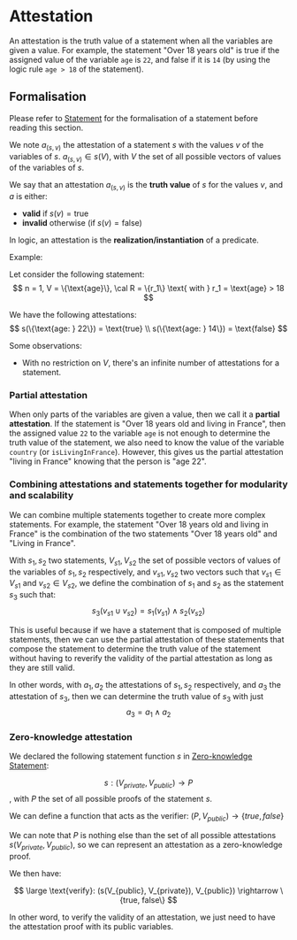 # Attestation

An attestation is the truth value of a statement when all the variables are given a value.
For example, the statement "Over 18 years old" is true if the assigned value of the variable `age` is `22`, and false if it is `14` (by using the logic rule `age > 18` of the statement).

## Formalisation

Please refer to [Statement](./Statement) for the formalisation of a statement before reading this section.

We note $a_{(s,v)}$ the attestation of a statement $s$ with the values $v$ of the variables of $s$.
$a_{(s,v)} \in s(V)$, with $V$ the set of all possible vectors of values of the variables of $s$.

We say that an attestation $a_{(s,v)}$ is the **truth value** of $s$ for the values $v$, and $a$ is either:
- **valid** if $s(v) = \text{true}$
- **invalid** otherwise (if $s(v) = \text{false}$)

In logic, an attestation is the **realization/instantiation** of a predicate.

Example:

Let consider the following statement:
$$
n = 1, V = \{\text{age}\}, \cal R = \{r_1\} \text{ with } r_1 = \text{age} > 18
$$

We have the following attestations:
$$
s(\{\text{age: } 22\}) = \text{true} \\
s(\{\text{age: } 14\}) = \text{false}
$$

Some observations:
- With no restriction on $V$, there's an infinite number of attestations for a statement.

### Partial attestation

When only parts of the variables are given a value, then we call it a **partial attestation**.
If the statement is "Over 18 years old and living in France", then the assigned value `22` to the variable `age` is not enough to determine the truth value of the statement, we also need to know the value of the variable `country` (or `isLivingInFrance`).
However, this gives us the partial attestation "living in France" knowing that the person is "age 22".

### Combining attestations and statements together for modularity and scalability

We can combine multiple statements together to create more complex statements.
For example, the statement "Over 18 years old and living in France" is the combination of the two statements "Over 18 years old" and "Living in France".

With $s_1, s_2$ two statements, $V_{s1}, V_{s2}$ the set of possible vectors of values of the variables of $s_1, s_2$ respectively, and $v_{s1}, v_{s2}$ two vectors such that $v_{s1} \in V_{s1}$ and $v_{s2} \in V_{s2}$, we define the combination of $s_1$ and $s_2$ as the statement $s_3$ such that:
$$
s_3(v_{s1} \cup v_{s2}) = s_1(v_{s1}) \land s_2(v_{s2})
$$

This is useful because if we have a statement that is composed of multiple statements, then we can use the partial attestation of these statements that compose the statement to determine the truth value of the statement without having to reverify the validity of the partial attestation as long as they are still valid.

In other words, with $a_1, a_2$ the attestations of $s_1, s_2$ respectively, and $a_3$ the attestation of $s_3$, then we can determine the truth value of $s_3$ with just $$a_3 = a_1 \land a_2$$

### Zero-knowledge attestation

We declared the following statement function $s$ in [Zero-knowledge Statement](./Statement#zero-knowledge-statement):

$$s: (V_{private}, V_{public}) \rightarrow P$$, with $P$ the set of all possible proofs of the statement $s$.

We can define a function that acts as the verifier: $(P, V_{public}) \rightarrow \{true, false\}$

We can note that $P$ is nothing else than the set of all possible attestations $s(V_{private}, V_{public})$, so we can represent an attestation as a zero-knowledge proof.

We then have:

$$
\large
\text{verify}: (s(V_{public}, V_{private}), V_{public}) \rightarrow \{true, false\}
$$

In other word, to verify the validity of an attestation, we just need to have the attestation proof with its public variables.

